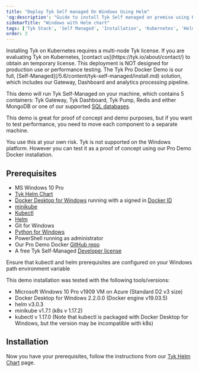 ```yaml
---
title: "Deploy Tyk Self managed On Windows Using Helm"
'og:description': "Guide to install Tyk Self managed on premise using Kubernetes on Windows"
sidebarTitle: "Windows with Helm chart"
tags: ['Tyk Stack', 'Self Managed', 'Installation', 'Kubernetes', 'Helm Chart', 'Helm', 'Windows', 'Tyk Self managed', 'Tyk Pro', 'API Management']
order: 3
---
```



<Note>
Installing Tyk on Kubernetes requires a multi-node Tyk license. If you are evaluating Tyk on Kubernetes, [contact us](https://tyk.io/about/contact/) to obtain an temporary license.
</Note>



<Warning>
This deployment is NOT designed for production use or performance testing. The Tyk Pro Docker Demo is our full, [Self-Managed](/5.6/content/tyk-self-managed/install.md) solution, which includes our Gateway, Dashboard and analytics processing pipeline. 

This demo will run Tyk Self-Managed on your machine, which contains 5 containers: Tyk Gateway, Tyk Dashboard, Tyk Pump, Redis and either MongoDB or one of our supported [SQL databases](/5.6/content/tyk-dashboard/database-options.md).

This demo is great for proof of concept and demo purposes, but if you want to test performance, you need to move each component to a separate machine.
</Warning>



<Note>
You use this at your own risk. Tyk is not supported on the Windows platform. However you can test it as a proof of concept using our Pro Demo Docker installation.
</Note>


## Prerequisites

- MS Windows 10 Pro
- [Tyk Helm Chart](https://github.com/TykTechnologies/tyk-helm-chart)
- [Docker Desktop for Windows](https://docs.docker.com/docker-for-windows/install/) running with a signed in [Docker ID](https://docs.docker.com/docker-id/)
- [minikube](https://minikube.sigs.k8s.io/docs/start/)
- [Kubectl](https://kubernetes.io/docs/tasks/tools/install-kubectl/)
- [Helm](https://github.com/helm/helm/releases)
- Git for Windows
- [Python for Windows](https://www.python.org/downloads/windows/)
- PowerShell running as administrator
- Our Pro Demo Docker [GitHub repo](https://github.com/TykTechnologies/tyk-pro-docker-demo)
- A free Tyk Self-Managed [Developer license](https://tyk.io/product/tyk-on-premises-free-edition/)

Ensure that kubectl and helm prerequisites are configured on your Windows path environment variable

This demo installation was tested with the following tools/versions:

* Microsoft Windows 10 Pro v1909 VM on Azure (Standard D2 v3 size)
* Docker Desktop for Windows 2.2.0.0 (Docker engine v19.03.5)
* helm v3.0.3
* minikube v1.7.1 (k8s v 1.17.2)
* kubectl v 1.17.0 (Note that kubectl is packaged with Docker Desktop for Windows, but the version may be incompatible with k8s)

## Installation

Now you have your prerequisites, follow the instructions from our [Tyk Helm Chart](/5.6/content/tyk-self-managed/tyk-helm-chart.md#installation) page.

